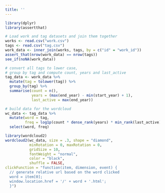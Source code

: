 ```yaml
---
title: ''
---
```


```r
library(dplyr)
library(assertthat)

# Load work and tag datasets and join them together
works <- read.csv("work.csv")
tags <- read.csv("tag.csv")
work_data <- inner_join(works, tags, by = c("id" = "work_id"))
assert_that(nrow(work_data) == nrow(tags))
see_if(noNA(work_data))

# convert all tags to lower case, 
# group by tag and compute count, years and last_active
tag_data <- work_data %>% 
  mutate(tag = tolower(tag)) %>%
  group_by(tag) %>%
  summarise(count = n(), 
            years = (max(end_year) - min(start_year) + 1),
            last_active = max(end_year))

# build data for the wordcloud
wc_data <- tag_data %>%
  mutate(word = tag, 
         freq = log1p(count * dense_rank(years) * min_rank(last_active))) %>%
  select(word, freq)

```


```r
library(wordcloud2)
wordcloud2(wc_data, size = .3, shape = "diamond", 
           minRotation = 0, maxRotation = 0,
           gridSize = 10,
           fontWeight = "normal",
           color = "black",
           shuffle = FALSE,
clickFunction = "function(item, dimension, event) {
  // generate relative url based on the word clicked
  word = item[0];
  window.location.href = '/' + word + '.html';
  }")
```
